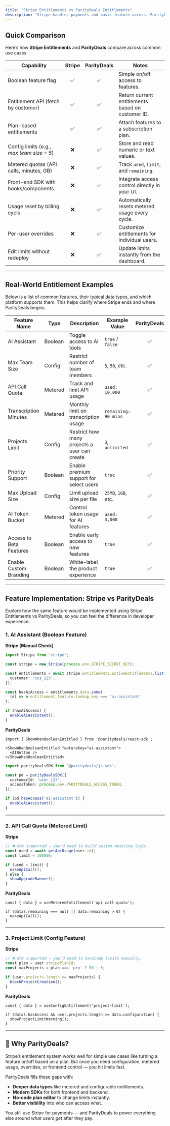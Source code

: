 ```yaml
---
title: "Stripe Entitlements vs ParityDeals Entitlements"
description: "Stripe handles payments and basic feature access. ParityDeals expands that with usage-based limits, config-based features, and developer-first SDKs."
---
```


## Quick Comparison

Here’s how **Stripe Entitlements** and **ParityDeals** compare across common use cases:

| Capability | Stripe | ParityDeals | Notes |
|------------|:------:|:-----------:|-------|
| Boolean feature flag | ✅ | ✅ | Simple on/off access to features. |
| Entitlement API (fetch by customer) | ✅ | ✅ | Return current entitlements based on customer ID. |
| Plan-based entitlements | ✅ | ✅ | Attach features to a subscription plan. |
| Config limits (e.g., *max team size = 5*) | ❌ | ✅ | Store and read numeric or text values. |
| Metered quotas (API calls, minutes, GB) | ❌ | ✅ | Track `used`, `limit`, and `remaining`. |
| Front-end SDK with hooks/components | ❌ | ✅ | Integrate access control directly in your UI. |
| Usage reset by billing cycle | ❌ | ✅ | Automatically resets metered usage every cycle. |
| Per-user overrides | ❌ | ✅ | Customize entitlements for individual users. |
| Edit limits without redeploy | ❌ | ✅ | Update limits instantly from the dashboard. |

---

## Real-World Entitlement Examples

Below is a list of common features, their typical data types, and which platform supports them. This helps clarify where Stripe ends and where ParityDeals begins.

| Feature Name            | Type     | Description                                         | Example Value         | ParityDeals | Stripe |
|-------------------------|----------|-----------------------------------------------------|-----------------------|:-----------:|:------:|
| AI Assistant            | Boolean  | Toggle access to AI tools                           | `true` / `false`      | ✅          | ✅     |
| Max Team Size           | Config   | Restrict number of team members                     | `5`, `50`, etc.       | ✅          | ❌     |
| API Call Quota          | Metered  | Track and limit API usage                           | `used: 10,000`        | ✅          | ❌     |
| Transcription Minutes   | Metered  | Monthly limit on transcription usage                | `remaining: 90 mins`  | ✅          | ❌     |
| Projects Limit          | Config   | Restrict how many projects a user can create        | `3`, `unlimited`      | ✅          | ❌     |
| Priority Support        | Boolean  | Enable premium support for select users             | `true`                | ✅          | ✅     |
| Max Upload Size         | Config   | Limit upload size per file                          | `25MB`, `1GB`, etc.   | ✅          | ❌     |
| AI Token Bucket         | Metered  | Control token usage for AI features                 | `used: 3,000`         | ✅          | ❌     |
| Access to Beta Features | Boolean  | Enable early access to new features                 | `true`                | ✅          | ❌     |
| Enable Custom Branding  | Boolean  | White-label the product experience                  | `true`                | ✅          | ✅     |

---

## Feature Implementation: Stripe vs ParityDeals

Explore how the same feature would be implemented using Stripe Entitlements vs ParityDeals, so you can feel the difference in developer experience.

### 1. AI Assistant (Boolean Feature)

**Stripe (Manual Check)**

```ts
import Stripe from 'stripe';

const stripe = new Stripe(process.env.STRIPE_SECRET_KEY);

const entitlements = await stripe.entitlements.activeEntitlements.list({
  customer: 'cus_123',
});

const hasAiAccess = entitlements.data.some(
  (e) => e.entitlement_feature.lookup_key === 'ai-assistant'
);

if (hasAiAccess) {
  enableAiAssistant();
}
````

**ParityDeals**

<Tabs>
  <Tab title="React">

```tsx
import { ShowWhenBooleanEntitled } from '@paritydeals/react-sdk';

<ShowWhenBooleanEntitled featureKey="ai-assistant">
  <AIButton />
</ShowWhenBooleanEntitled>
```

  </Tab>
  <Tab title="JavaScript">

```ts
import parityDealsSDK from '@paritydeals/js-sdk';

const pd = parityDealsSDK({
  customerId: 'user_123',
  accessToken: process.env.PARITYDEALS_ACCESS_TOKEN,
});

if (pd.hasAccess('ai-assistant')) {
  enableAiAssistant();
}
```

  </Tab>
</Tabs>

---

### 2. API Call Quota (Metered Limit)

**Stripe**

```ts
// ❌ Not supported — you'd need to build custom metering logic.
const used = await getApiUsage(user.id);
const limit = 100000;

if (used < limit) {
  makeApiCall();
} else {
  showUpgradeBanner();
}
```

**ParityDeals**

```tsx
const { data } = useMeteredEntitlement('api-call-quota');

if (data?.remaining === null || data.remaining > 0) {
  makeApiCall();
}
```

---

### 3. Project Limit (Config Feature)

**Stripe**

```ts
// ❌ Not supported — you'd need to hardcode limits manually.
const plan = user.stripePlanId;
const maxProjects = plan === 'pro' ? 50 : 3;

if (user.projects.length >= maxProjects) {
  blockProjectCreation();
}
```

**ParityDeals**

```tsx
const { data } = useConfigEntitlement('project-limit');

if (data?.hasAccess && user.projects.length >= data.configuration) {
  showProjectLimitWarning();
}
```

---

## 🚀 Why ParityDeals?

Stripe’s entitlement system works well for simple use cases like turning a feature on/off based on a plan. But once you need configuration, metered usage, overrides, or frontend control — you hit limits fast.

ParityDeals fills these gaps with:

* **Deeper data types** like metered and configurable entitlements.
* **Modern SDKs** for both frontend and backend.
* **No-code plan editor** to change limits instantly.
* **Better visibility** into who can access what.

You still use Stripe for payments — and ParityDeals to power everything else around *what users get* after they pay.
